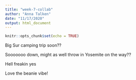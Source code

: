 ```yaml
---
title: "week-7-collab"
author: "Anna Talken"
date: "11/17/2020"
output: html_document
---
```


```r
knitr::opts_chunk$set(echo = TRUE)
```

Big Sur camping trip soon??

Sooooooo down, might as well throw in Yosemite on the way??

Hell freakin yes

Love the beanie vibe!